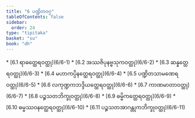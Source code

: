 ```yaml
---
title: "6 ပဏ္ဍိတဝဂ္ဂ"
tableOfContents: false
sidebar:
  order: 24
type: "tipitaka"
basket: "su"
book: "dh"
---
```



<DynamicBreadcrumb />



<TableOfContents book="dh" section="6">
* [6.1 ရာဓတ္ထေရဝတ္ထု](6/6-1)
* [6.2 အဿဇိပုနဗ္ဗသုကဝတ္ထု](6/6-2)
* [6.3 ဆန္နတ္ထေရဝတ္ထု](6/6-3)
* [6.4 မဟာကပ္ပိနတ္ထေရဝတ္ထု](6/6-4)
* [6.5 ပဏ္ဍိတသာမဏေရဝတ္ထု](6/6-5)
* [6.6 လကုဏ္ဍကဘဒ္ဒိယတ္ထေရဝတ္ထု](6/6-6)
* [6.7 ကာဏမာတာဝတ္ထု](6/6-7)
* [6.8 ပဉ္စသတဘိက္ခုဝတ္ထု](6/6-8)
* [6.9 ဓမ္မိကတ္ထေရဝတ္ထု](6/6-9)
* [6.10 ဓမ္မဿဝနတ္ထေရဝတ္ထု](6/6-10)
* [6.11 ပဉ္စသတအာဂန္တုကဘိက္ခုဝတ္ထု](6/6-11)
</TableOfContents>